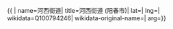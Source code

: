 {{ {{{1|PRC admin/showdata}}}|
name=河西街道|
title=河西街道 (阳春市)|
lat=|
lng=|
wikidata=Q100794246|
wikidata-original-name=|
arg={{{arg|}}}}}